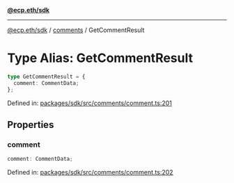 [**@ecp.eth/sdk**](../../index.mdx)

***

[@ecp.eth/sdk](/sdk-reference/index.mdx) / [comments](/sdk-reference/comments/index.mdx) / GetCommentResult

# Type Alias: GetCommentResult

```ts
type GetCommentResult = {
  comment: CommentData;
};
```

Defined in: [packages/sdk/src/comments/comment.ts:201](https://github.com/ecp-eth/comments-monorepo/blob/main/packages/sdk/src/comments/comment.ts#L201)

## Properties

### comment

```ts
comment: CommentData;
```

Defined in: [packages/sdk/src/comments/comment.ts:202](https://github.com/ecp-eth/comments-monorepo/blob/main/packages/sdk/src/comments/comment.ts#L202)
